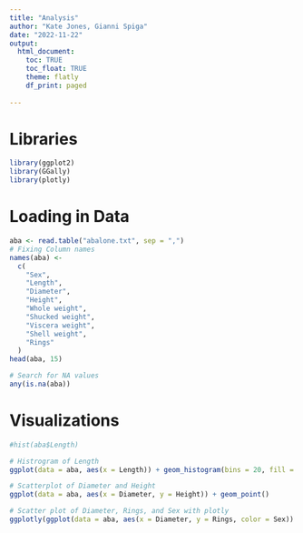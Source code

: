 ```yaml
---
title: "Analysis"
author: "Kate Jones, Gianni Spiga"
date: "2022-11-22"
output: 
  html_document:
    toc: TRUE
    toc_float: TRUE 
    theme: flatly
    df_print: paged
    
---
```



# Libraries
```r
library(ggplot2)
library(GGally)
library(plotly)
```

# Loading in Data
```r
aba <- read.table("abalone.txt", sep = ",")
# Fixing Column names 
names(aba) <-
  c(
    "Sex",
    "Length",
    "Diameter",
    "Height",
    "Whole weight",
    "Shucked weight",
    "Viscera weight",
    "Shell weight",
    "Rings"
  )
head(aba, 15)

# Search for NA values
any(is.na(aba))
```
# Visualizations

```r
#hist(aba$Length)

# Histrogram of Length
ggplot(data = aba, aes(x = Length)) + geom_histogram(bins = 20, fill = "dodgerblue")

# Scatterplot of Diameter and Height
ggplot(data = aba, aes(x = Diameter, y = Height)) + geom_point()

# Scatter plot of Diameter, Rings, and Sex with plotly
ggplotly(ggplot(data = aba, aes(x = Diameter, y = Rings, color = Sex)) + geom_point())
```